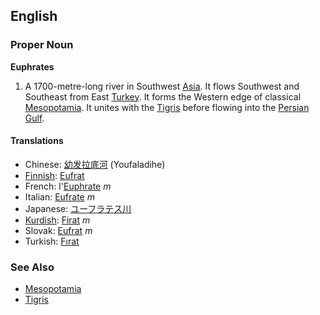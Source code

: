 ==English==
=== Proper Noun ===
'''Euphrates'''
# A 1700-metre-long river in Southwest [[Asia]]. It flows Southwest and Southeast from East [[Turkey]]. It forms the Western edge of classical [[Mesopotamia]]. It unites with the [[Tigris]] before flowing into the [[Persian Gulf]].

==== Translations ====
*Chinese: [[幼发拉底河]] (Youfaladihe)
*[[Finnish]]: [[Eufrat]]
*French: l'[[Euphrate]] ''m''
*Italian: [[Eufrate]] ''m''
*Japanese: [[ユーフラテス川]]
*[[Kurdish]]: [[Firat]] ''m''
*Slovak: [[Eufrat]] ''m''
*Turkish: [[Fırat]]

=== See Also ===
* [[Mesopotamia]]
* [[Tigris]]